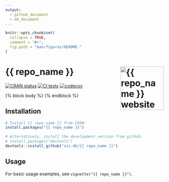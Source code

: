 ```yaml
---
output:
  - github_document
  - md_document
---
```


<!-- README.md is generated from README.Rmd. Please edit that file. -->

```r
knitr::opts_chunk$set(
  collapse = TRUE,
  comment = "#>",
  fig.path = "man/figures/README-"
)
```

# {{ repo_name }} <a href="https://ssi-dk.github.io/{{ repo_name }}/"><img src="man/figures/logo.png" align="right" height="138" alt="{{ repo_name }} website" /></a>

<!-- badges: start -->

[![CRAN status](https://www.r-pkg.org/badges/version/{{ repo_name }})](https://CRAN.R-project.org/package={{ repo_name }})
[![CI tests](https://github.com/ssi-dk/{{ repo_name }}/actions/workflows/all-workflows.yaml/badge.svg)](https://github.com/ssi-dk/{{ repo_name }}/actions/workflows/all-workflows.yaml)
[![codecov](https://codecov.io/gh/ssi-dk/{{ repo_name }}/branch/main/graph/badge.svg)](https://app.codecov.io/gh/ssi-dk/{{ repo_name }})

<!-- badges: end -->

{% block body %}
{% endblock %}

## Installation
```r
# Install {{ repo_name }} from CRAN:
install.packages("{{ repo_name }}")

# Alternatively, install the development version from github:
# install.packages("devtools")
devtools::install_github("ssi-dk/{{ repo_name }}")
```

## Usage
For basic usage examples, see `vignette("{{ repo_name }}")`.
